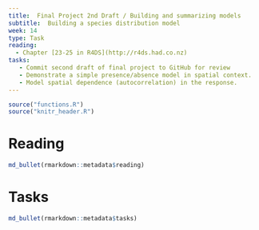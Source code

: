 ```yaml
---
title:  Final Project 2nd Draft / Building and summarizing models 
subtitle:  Building a species distribution model
week: 14
type: Task
reading:
  - Chapter [23-25 in R4DS](http://r4ds.had.co.nz)
tasks:
   - Commit second draft of final project to GitHub for review
   - Demonstrate a simple presence/absence model in spatial context. 
   - Model spatial dependence (autocorrelation) in the response. 
---
```


```r
source("functions.R")
source("knitr_header.R")
```

# Reading

```r
md_bullet(rmarkdown::metadata$reading)
```

# Tasks

```r
md_bullet(rmarkdown::metadata$tasks)
```

